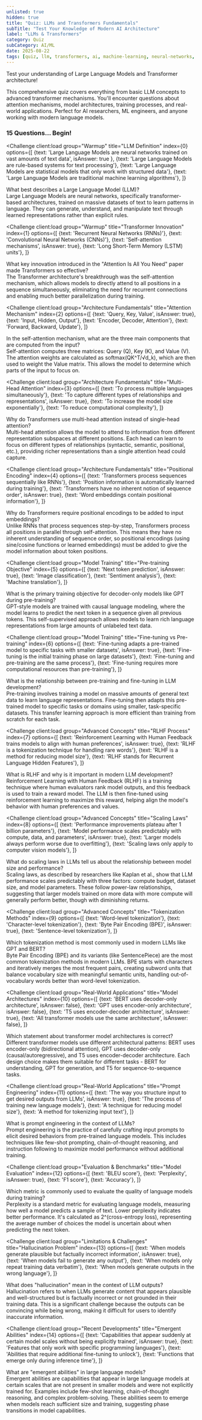 ```yaml
---
unlisted: true
hidden: true
title: "Quiz: LLMs and Transformers Fundamentals"
subTitle: "Test Your Knowledge of Modern AI Architecture"
label: "LLMs & Transformers"
category: Quiz
subCategory: AI/ML
date: 2025-08-22
tags: [quiz, llm, transformers, ai, machine-learning, neural-networks, attention]
---
```



<section class="inset">
  Test your understanding of Large Language Models and Transformer architecture!
</section>

This comprehensive quiz covers everything from basic LLM concepts to advanced transformer mechanisms. You'll encounter questions about attention mechanisms, model architectures, training processes, and real-world applications. Perfect for AI researchers, ML engineers, and anyone working with modern language models.

### 15 Questions... Begin!

<QuizUI>

<Challenge
  client:load
  group="Warmup"
  title="LLM Definition"
  index={0}
  options={[
    {text: 'Large Language Models are neural networks trained on vast amounts of text data', isAnswer: true },
    {text: 'Large Language Models are rule-based systems for text processing'},
    {text: 'Large Language Models are statistical models that only work with structured data'},
    {text: 'Large Language Models are traditional machine learning algorithms'},
  ]}
>

  <slot name="question">
  <div className="question">
    What best describes a Large Language Model (LLM)?
  </div>
  </slot>

  <slot name='hints'>
  </slot>

  <slot name='explanation'>
  <div className="explanation">
    Large Language Models are neural networks, specifically transformer-based architectures, trained on massive datasets of text to learn patterns in language. They can generate, understand, and manipulate text through learned representations rather than explicit rules.
  </div>
  </slot>

</Challenge>

<Challenge
  client:load
  group="Warmup"
  title="Transformer Innovation"
  index={1}
  options={[
    {text: 'Recurrent Neural Networks (RNNs)'},
    {text: 'Convolutional Neural Networks (CNNs)'},
    {text: 'Self-attention mechanisms', isAnswer: true},
    {text: 'Long Short-Term Memory (LSTM) units'},
  ]}
>

  <slot name="question">
  <div className="question">
    What key innovation introduced in the "Attention Is All You Need" paper made Transformers so effective?
  </div>
  </slot>

  <slot name='hints'>
  </slot>

  <slot name='explanation'>
  <div className="explanation">
    The Transformer architecture's breakthrough was the self-attention mechanism, which allows models to directly attend to all positions in a sequence simultaneously, eliminating the need for recurrent connections and enabling much better parallelization during training.
  </div>
  </slot>

</Challenge>

<Challenge
  client:load
  group="Architecture Fundamentals"
  title="Attention Mechanism"
  index={2}
  options={[
    {text: 'Query, Key, Value', isAnswer: true},
    {text: 'Input, Hidden, Output'},
    {text: 'Encoder, Decoder, Attention'},
    {text: 'Forward, Backward, Update'},
  ]}
>

  <slot name="question">
  <div className="question">
    In the self-attention mechanism, what are the three main components that are computed from the input?
  </div>
  </slot>

  <slot name='hints'>
  </slot>

  <slot name='explanation'>
  <div className="explanation">
    Self-attention computes three matrices: Query (Q), Key (K), and Value (V). The attention weights are calculated as softmax(QK^T/√d_k), which are then used to weight the Value matrix. This allows the model to determine which parts of the input to focus on.
  </div>
  </slot>

</Challenge>

<Challenge
  client:load
  group="Architecture Fundamentals"
  title="Multi-Head Attention"
  index={3}
  options={[
    {text: 'To process multiple languages simultaneously'},
    {text: 'To capture different types of relationships and representations', isAnswer: true},
    {text: 'To increase the model size exponentially'},
    {text: 'To reduce computational complexity'},
  ]}
>

  <slot name="question">
  <div className="question">
    Why do Transformers use multi-head attention instead of single-head attention?
  </div>
  </slot>

  <slot name='hints'>
  </slot>

  <slot name='explanation'>
  <div className="explanation">
    Multi-head attention allows the model to attend to information from different representation subspaces at different positions. Each head can learn to focus on different types of relationships (syntactic, semantic, positional, etc.), providing richer representations than a single attention head could capture.
  </div>
  </slot>

</Challenge>

<Challenge
  client:load
  group="Architecture Fundamentals"
  title="Positional Encoding"
  index={4}
  options={[
    {text: 'Transformers process sequences sequentially like RNNs'},
    {text: 'Position information is automatically learned during training'},
    {text: 'Transformers have no inherent notion of sequence order', isAnswer: true},
    {text: 'Word embeddings contain positional information'},
  ]}
>

  <slot name="question">
  <div className="question">
    Why do Transformers require positional encodings to be added to input embeddings?
  </div>
  </slot>

  <slot name='hints'>
  </slot>

  <slot name='explanation'>
  <div className="explanation">
    Unlike RNNs that process sequences step-by-step, Transformers process all positions in parallel through self-attention. This means they have no inherent understanding of sequence order, so positional encodings (using sine/cosine functions or learned embeddings) must be added to give the model information about token positions.
  </div>
  </slot>

</Challenge>

<Challenge
  client:load
  group="Model Training"
  title="Pre-training Objective"
  index={5}
  options={[
    {text: 'Next token prediction', isAnswer: true},
    {text: 'Image classification'},
    {text: 'Sentiment analysis'},
    {text: 'Machine translation'},
  ]}
>

  <slot name="question">
  <div className="question">
    What is the primary training objective for decoder-only models like GPT during pre-training?
  </div>
  </slot>

  <slot name='hints'>
  </slot>

  <slot name='explanation'>
  <div className="explanation">
    GPT-style models are trained with causal language modeling, where the model learns to predict the next token in a sequence given all previous tokens. This self-supervised approach allows models to learn rich language representations from large amounts of unlabeled text data.
  </div>
  </slot>

</Challenge>

<Challenge
  client:load
  group="Model Training"
  title="Fine-tuning vs Pre-training"
  index={6}
  options={[
    {text: 'Fine-tuning adapts a pre-trained model to specific tasks with smaller datasets', isAnswer: true},
    {text: 'Fine-tuning is the initial training phase on large datasets'},
    {text: 'Fine-tuning and pre-training are the same process'},
    {text: 'Fine-tuning requires more computational resources than pre-training'},
  ]}
>

  <slot name="question">
  <div className="question">
    What is the relationship between pre-training and fine-tuning in LLM development?
  </div>
  </slot>

  <slot name='hints'>
  </slot>

  <slot name='explanation'>
  <div className="explanation">
    Pre-training involves training a model on massive amounts of general text data to learn language representations. Fine-tuning then adapts this pre-trained model to specific tasks or domains using smaller, task-specific datasets. This transfer learning approach is more efficient than training from scratch for each task.
  </div>
  </slot>

</Challenge>

<Challenge
  client:load
  group="Advanced Concepts"
  title="RLHF Process"
  index={7}
  options={[
    {text: 'Reinforcement Learning with Human Feedback trains models to align with human preferences', isAnswer: true},
    {text: 'RLHF is a tokenization technique for handling rare words'},
    {text: 'RLHF is a method for reducing model size'},
    {text: 'RLHF stands for Recurrent Language Hidden Features'},
  ]}
>

  <slot name="question">
  <div className="question">
    What is RLHF and why is it important in modern LLM development?
  </div>
  </slot>

  <slot name='hints'>
  </slot>

  <slot name='explanation'>
  <div className="explanation">
    Reinforcement Learning with Human Feedback (RLHF) is a training technique where human evaluators rank model outputs, and this feedback is used to train a reward model. The LLM is then fine-tuned using reinforcement learning to maximize this reward, helping align the model's behavior with human preferences and values.
  </div>
  </slot>

</Challenge>

<Challenge
  client:load
  group="Advanced Concepts"
  title="Scaling Laws"
  index={8}
  options={[
    {text: 'Performance improvements plateau after 1 billion parameters'},
    {text: 'Model performance scales predictably with compute, data, and parameters', isAnswer: true},
    {text: 'Larger models always perform worse due to overfitting'},
    {text: 'Scaling laws only apply to computer vision models'},
  ]}
>

  <slot name="question">
  <div className="question">
    What do scaling laws in LLMs tell us about the relationship between model size and performance?
  </div>
  </slot>

  <slot name='hints'>
  </slot>

  <slot name='explanation'>
  <div className="explanation">
    Scaling laws, as described by researchers like Kaplan et al., show that LLM performance scales predictably with three factors: compute budget, dataset size, and model parameters. These follow power-law relationships, suggesting that larger models trained on more data with more compute will generally perform better, though with diminishing returns.
  </div>
  </slot>

</Challenge>

<Challenge
  client:load
  group="Advanced Concepts"
  title="Tokenization Methods"
  index={9}
  options={[
    {text: 'Word-level tokenization'},
    {text: 'Character-level tokenization'},
    {text: 'Byte Pair Encoding (BPE)', isAnswer: true},
    {text: 'Sentence-level tokenization'},
  ]}
>

  <slot name="question">
  <div className="question">
    Which tokenization method is most commonly used in modern LLMs like GPT and BERT?
  </div>
  </slot>

  <slot name='hints'>
  </slot>

  <slot name='explanation'>
  <div className="explanation">
    Byte Pair Encoding (BPE) and its variants (like SentencePiece) are the most common tokenization methods in modern LLMs. BPE starts with characters and iteratively merges the most frequent pairs, creating subword units that balance vocabulary size with meaningful semantic units, handling out-of-vocabulary words better than word-level tokenization.
  </div>
  </slot>

</Challenge>

<Challenge
  client:load
  group="Real-World Applications"
  title="Model Architectures"
  index={10}
  options={[
    {text: 'BERT uses decoder-only architecture', isAnswer: false},
    {text: 'GPT uses encoder-only architecture', isAnswer: false},
    {text: 'T5 uses encoder-decoder architecture', isAnswer: true},
    {text: 'All transformer models use the same architecture', isAnswer: false},
  ]}
>

  <slot name="question">
  <div className="question">
    Which statement about transformer model architectures is correct?
  </div>
  </slot>

  <slot name='hints'>
  </slot>

  <slot name='explanation'>
  <div className="explanation">
    Different transformer models use different architectural patterns: BERT uses encoder-only (bidirectional attention), GPT uses decoder-only (causal/autoregressive), and T5 uses encoder-decoder architecture. Each design choice makes them suitable for different tasks - BERT for understanding, GPT for generation, and T5 for sequence-to-sequence tasks.
  </div>
  </slot>

</Challenge>

<Challenge
  client:load
  group="Real-World Applications"
  title="Prompt Engineering"
  index={11}
  options={[
    {text: 'The way you structure input to get desired outputs from LLMs', isAnswer: true},
    {text: 'The process of training new language models'},
    {text: 'A technique for reducing model size'},
    {text: 'A method for tokenizing input text'},
  ]}
>

  <slot name="question">
  <div className="question">
    What is prompt engineering in the context of LLMs?
  </div>
  </slot>

  <slot name='hints'>
  </slot>

  <slot name='explanation'>
  <div className="explanation">
    Prompt engineering is the practice of carefully crafting input prompts to elicit desired behaviors from pre-trained language models. This includes techniques like few-shot prompting, chain-of-thought reasoning, and instruction following to maximize model performance without additional training.
  </div>
  </slot>

</Challenge>

<Challenge
  client:load
  group="Evaluation & Benchmarks"
  title="Model Evaluation"
  index={12}
  options={[
    {text: 'BLEU score'},
    {text: 'Perplexity', isAnswer: true},
    {text: 'F1 score'},
    {text: 'Accuracy'},
  ]}
>

  <slot name="question">
  <div className="question">
    Which metric is commonly used to evaluate the quality of language models during training?
  </div>
  </slot>

  <slot name='hints'>
  </slot>

  <slot name='explanation'>
  <div className="explanation">
    Perplexity is a standard metric for evaluating language models, measuring how well a model predicts a sample of text. Lower perplexity indicates better performance. It's calculated as 2^(cross-entropy loss), representing the average number of choices the model is uncertain about when predicting the next token.
  </div>
  </slot>

</Challenge>

<Challenge
  client:load
  group="Limitations & Challenges"
  title="Hallucination Problem"
  index={13}
  options={[
    {text: 'When models generate plausible but factually incorrect information', isAnswer: true},
    {text: 'When models fail to generate any output'},
    {text: 'When models only repeat training data verbatim'},
    {text: 'When models generate outputs in the wrong language'},
  ]}
>

  <slot name="question">
  <div className="question">
    What does "hallucination" mean in the context of LLM outputs?
  </div>
  </slot>

  <slot name='hints'>
  </slot>

  <slot name='explanation'>
  <div className="explanation">
    Hallucination refers to when LLMs generate content that appears plausible and well-structured but is factually incorrect or not grounded in their training data. This is a significant challenge because the outputs can be convincing while being wrong, making it difficult for users to identify inaccurate information.
  </div>
  </slot>

</Challenge>

<Challenge
  client:load
  group="Recent Developments"
  title="Emergent Abilities"
  index={14}
  options={[
    {text: 'Capabilities that appear suddenly at certain model scales without being explicitly trained', isAnswer: true},
    {text: 'Features that only work with specific programming languages'},
    {text: 'Abilities that require additional fine-tuning to unlock'},
    {text: 'Functions that emerge only during inference time'},
  ]}
>

  <slot name="question">
  <div className="question">
    What are "emergent abilities" in large language models?
  </div>
  </slot>

  <slot name='hints'>
  </slot>

  <slot name='explanation'>
  <div className="explanation">
    Emergent abilities are capabilities that appear in large language models at certain scales that are not present in smaller models and were not explicitly trained for. Examples include few-shot learning, chain-of-thought reasoning, and complex problem-solving. These abilities seem to emerge when models reach sufficient size and training, suggesting phase transitions in model capabilities.
  </div>
  </slot>

</Challenge>

</QuizUI>